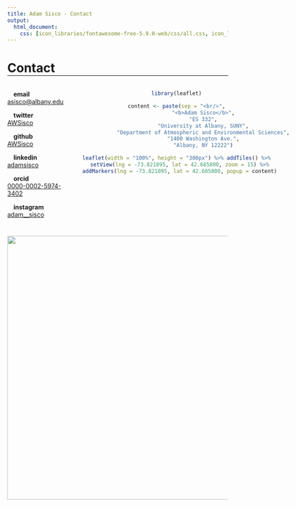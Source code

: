 ```yaml
---
title: Adam Sisco - Contact
output:
  html_document:
    css: [icon_libraries/fontawesome-free-5.9.0-web/css/all.css, icon_libraries/academicons-1.8.6/css/academicons.min.css, css/site_css.css]
---
```


<style>
  .title {
    display: none;
  }
  
  h1 {
    border-bottom-width: 1px;
    border-bottom-style: solid;
    border-bottom-color: black;
  }
  
  .banner-image {
    background-image: linear-gradient(rgba(0, 0, 0, 0.20), rgba(0, 0, 0, 0.20)), url("images/cropped/cropped_mackenzie_oli_2016312_lrg.jpg");
  }
  
  @media(min-width:768px){
    .contact-container {
      display: flex;
      align-items: stretch;
    }  
  }
  
  .contact-container div {
    /*border: 1px #ccc solid;*/
  }
  
  .contact-links {
    flex: 1;
    padding-bottom: 20px;
  }
  
  .contact-map {
    flex: 3;
    text-align: center;
  }
  
  .html-widget {
    margin-bottom: 0px;
}

</style>

# Contact

<div class="contact-container">
  <div class="contact-links">
  <i class="fas fa-envelope fa-lg"></i>&emsp;__email__  
  [asisco@albany.edu](mailto:asisco@albany.edu){target="_blank"}

  <i class="fab fa-twitter fa-lg"></i>&emsp;__twitter__  
  [AWSisco](https://twitter.com/AWSisco){target="_blank"}

  <i class="fab fa-github fa-lg"></i>&emsp;__github__  
  [AWSisco](https://github.com/AWSisco){target="_blank"}

  <i class="fab fa-linkedin-in fa-lg"></i>&emsp;__linkedin__  
  [adamsisco](https://www.linkedin.com/in/adamsisco){target="_blank"}

  <i class="ai ai-orcid ai-lg"></i>&emsp;__orcid__  
  [0000-0002-5974-3402](https://orcid.org/0000-0002-5974-3402){target="_blank"}
  
  <i class="fab fa-instagram fa-lg"></i>&emsp;__instagram__  
  [adam__sisco](https://www.instagram.com/adam__sisco){target="_blank"}
  </div>
  <div class="contact-map">
```r

library(leaflet)

content <- paste(sep = "<br/>",
                 "<b>Adam Sisco</b>",
                 "ES 332",
                 "University at Albany, SUNY",
                 "Department of Atmospheric and Environmental Sciences",
                 "1400 Washington Ave.",
                 "Albany, NY 12222")

leaflet(width = "100%", height = "300px") %>% addTiles() %>%
  setView(lng = -73.821895, lat = 42.685800, zoom = 15) %>%
  addMarkers(lng = -73.821895, lat = 42.685800, popup = content)
```
  </div>
</div>
<center>
  <a href="https://www.albany.edu/atmos/" target="_blank"><img src="images/logos/albany_logo_wide.png" width="600px" vspace="20px"></a>
</center>